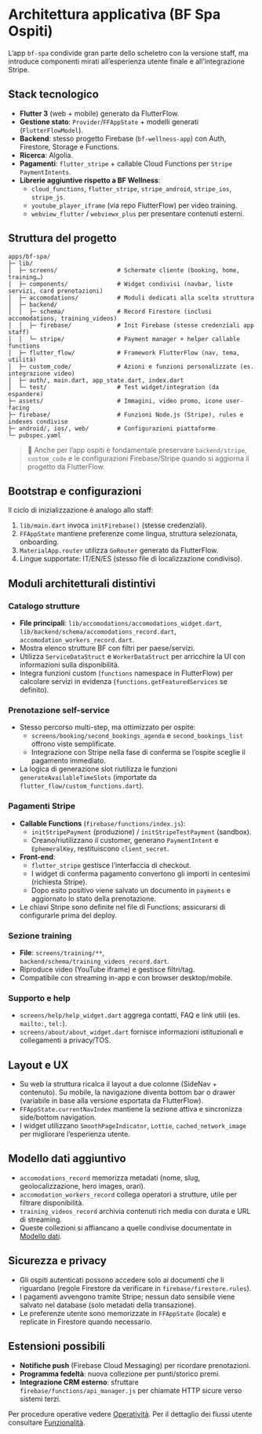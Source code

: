 # Architettura applicativa (BF Spa Ospiti)

L’app `bf-spa` condivide gran parte dello scheletro con la versione staff, ma introduce componenti mirati all’esperienza utente finale e all’integrazione Stripe.

## Stack tecnologico

- **Flutter 3** (web + mobile) generato da FlutterFlow.
- **Gestione stato**: `Provider`/`FFAppState` + modelli generati (`FlutterFlowModel`).
- **Backend**: stesso progetto Firebase (`bf-wellness-app`) con Auth, Firestore, Storage e Functions.
- **Ricerca**: Algolia.
- **Pagamenti**: `flutter_stripe` + callable Cloud Functions per `Stripe PaymentIntents`.
- **Librerie aggiuntive rispetto a BF Wellness**:
  - `cloud_functions`, `flutter_stripe`, `stripe_android`, `stripe_ios`, `stripe_js`.
  - `youtube_player_iframe` (via repo FlutterFlow) per video training.
  - `webview_flutter` / `webviewx_plus` per presentare contenuti esterni.

## Struttura del progetto

```text
apps/bf-spa/
├─ lib/
│  ├─ screens/                 # Schermate cliente (booking, home, training…)
│  ├─ components/              # Widget condivisi (navbar, liste servizi, card prenotazioni)
│  ├─ accomodations/           # Moduli dedicati alla scelta struttura
│  ├─ backend/
│  │  ├─ schema/               # Record Firestore (inclusi accomodations, training_videos)
│  │  ├─ firebase/             # Init Firebase (stesse credenziali app staff)
│  │  └─ stripe/               # Payment manager + helper callable functions
│  ├─ flutter_flow/            # Framework FlutterFlow (nav, tema, utilità)
│  ├─ custom_code/             # Azioni e funzioni personalizzate (es. integrazione video)
│  ├─ auth/, main.dart, app_state.dart, index.dart
│  └─ test/                    # Test widget/integration (da espandere)
├─ assets/                     # Immagini, video promo, icone user-facing
├─ firebase/                   # Funzioni Node.js (Stripe), rules e indexes condivise
├─ android/, ios/, web/        # Configurazioni piattaforme
└─ pubspec.yaml
```

> 📁 Anche per l’app ospiti è fondamentale preservare `backend/stripe`, `custom_code` e le configurazioni Firebase/Stripe quando si aggiorna il progetto da FlutterFlow.

## Bootstrap e configurazioni

Il ciclo di inizializzazione è analogo allo staff:

1. `lib/main.dart` invoca `initFirebase()` (stesse credenziali).
2. `FFAppState` mantiene preferenze come lingua, struttura selezionata, onboarding.
3. `MaterialApp.router` utilizza `GoRouter` generato da FlutterFlow.
4. Lingue supportate: IT/EN/ES (stesso file di localizzazione condiviso).

## Moduli architetturali distintivi

### Catalogo strutture

- **File principali**: `lib/accomodations/accomodations_widget.dart`, `lib/backend/schema/accomodations_record.dart`, `accomodation_workers_record.dart`.
- Mostra elenco strutture BF con filtri per paese/servizi.
- Utilizza `ServiceDataStruct` e `WorkerDataStruct` per arricchire la UI con informazioni sulla disponibilità.
- Integra funzioni custom (`functions` namespace in FlutterFlow) per calcolare servizi in evidenza (`functions.getFeaturedServices` se definito).

### Prenotazione self-service

- Stesso percorso multi-step, ma ottimizzato per ospite:
  - `screens/booking/second_bookings_agenda` e `second_bookings_list` offrono viste semplificate.
  - Integrazione con Stripe nella fase di conferma se l’ospite sceglie il pagamento immediato.
- La logica di generazione slot riutilizza le funzioni `generateAvailableTimeSlots` (importate da `flutter_flow/custom_functions.dart`).

### Pagamenti Stripe

- **Callable Functions** (`firebase/functions/index.js`):
  - `initStripePayment` (produzione) / `initStripeTestPayment` (sandbox).
  - Creano/riutilizzano il customer, generano `PaymentIntent` e `EphemeralKey`, restituiscono `client_secret`.
- **Front-end**:
  - `flutter_stripe` gestisce l’interfaccia di checkout.
  - I widget di conferma pagamento convertono gli importi in centesimi (richiesta Stripe).
  - Dopo esito positivo viene salvato un documento in `payments` e aggiornato lo stato della prenotazione.
- Le chiavi Stripe sono definite nel file di Functions; assicurarsi di configurarle prima del deploy.

### Sezione training

- **File**: `screens/training/**`, `backend/schema/training_videos_record.dart`.
- Riproduce video (YouTube iframe) e gestisce filtri/tag.
- Compatibile con streaming in-app e con browser desktop/mobile.

### Supporto e help

- `screens/help/help_widget.dart` aggrega contatti, FAQ e link utili (es. `mailto:`, `tel:`).
- `screens/about/about_widget.dart` fornisce informazioni istituzionali e collegamenti a privacy/TOS.

## Layout e UX

- Su web la struttura ricalca il layout a due colonne (SideNav + contenuto). Su mobile, la navigazione diventa bottom bar o drawer (variabile in base alla versione esportata da FlutterFlow).
- `FFAppState.currentNavIndex` mantiene la sezione attiva e sincronizza side/bottom navigation.
- I widget utilizzano `SmoothPageIndicator`, `Lottie`, `cached_network_image` per migliorare l’esperienza utente.

## Modello dati aggiuntivo

- `accomodations_record` memorizza metadati (nome, slug, geolocalizzazione, hero images, orari).
- `accomodation_workers_record` collega operatori a strutture, utile per filtrare disponibilità.
- `training_videos_record` archivia contenuti rich media con durata e URL di streaming.
- Queste collezioni si affiancano a quelle condivise documentate in [Modello dati](../../data-model).

## Sicurezza e privacy

- Gli ospiti autenticati possono accedere solo ai documenti che li riguardano (regole Firestore da verificare in `firebase/firestore.rules`).
- I pagamenti avvengono tramite Stripe; nessun dato sensibile viene salvato nel database (solo metadati della transazione).
- Le preferenze utente sono memorizzate in `FFAppState` (locale) e replicate in Firestore quando necessario.

## Estensioni possibili

- **Notifiche push** (Firebase Cloud Messaging) per ricordare prenotazioni.
- **Programma fedeltà**: nuova collezione per punti/storico premi.
- **Integrazione CRM esterno**: sfruttare `firebase/functions/api_manager.js` per chiamate HTTP sicure verso sistemi terzi.

Per procedure operative vedere [Operatività](../../operativita). Per il dettaglio dei flussi utente consultare [Funzionalità](funzionalita).

